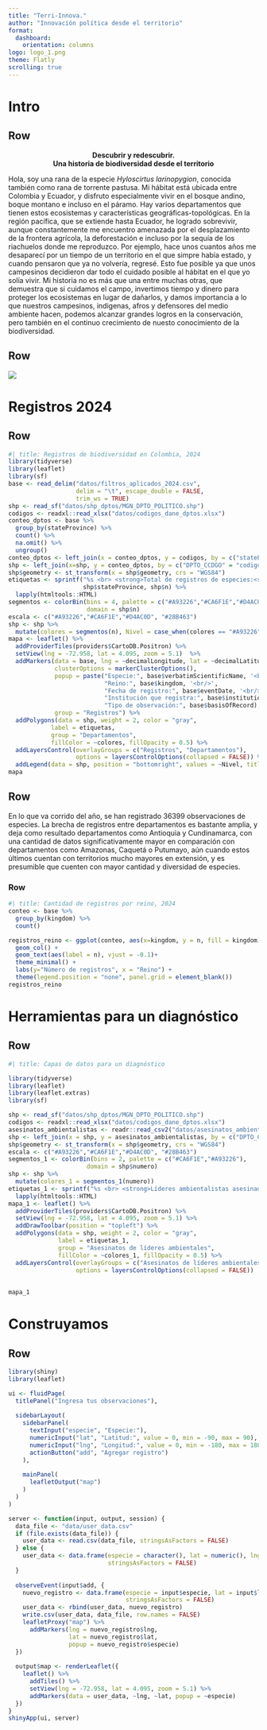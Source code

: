 ```yaml
---
title: "Terri-Innova."
author: "Innovación política desde el territorio"
format:
  dashboard:
    orientation: columns
logo: logo_1.png
theme: Flatly
scrolling: true
---
```


# Intro

## Row {width="60%"}

<center>**Descubrir y redescubrir.** <br/> **Una historia de biodiversidad desde el territorio**</center>

<p>Hola, soy una rana de la especie <i>Hyloscirtus larinopygion</i>, conocida también como rana de torrente pastusa. Mi hábitat está ubicada entre Colombia y Ecuador, y disfruto especialmente vivir en el bosque andino, boque montano e incluso en el páramo. Hay varios departamentos que tienen estos ecosistemas y características geográficas-topológicas. En la región pacífica, que se extiende hasta Ecuador, he logrado sobrevivir, aunque constantemente me encuentro amenazada por el desplazamiento de la frontera agrícola, la deforestación e incluso por la sequía de los riachuelos donde me reproduzco. Por ejemplo, hace unos cuantos años me desaparecí por un tiempo de un territorio en el que simpre había estado, y cuando pensaron que ya no volvería, regresé. Esto fue posible ya que unos campesinos decidieron dar todo el cuidado posible al hábitat en el que yo solía vivir. Mi historia no es más que una entre muchas otras, que demuestra que si cuidamos el campo, invertimos tiempo y dinero para proteger los ecosistemas en lugar de dañarlos, y damos importancia a lo que nuestros campesinos, indigenas, afros y defensores del medio ambiente hacen, podemos alcanzar grandes logros en la conservación, pero también en el continuo crecimiento de nuesto conocimiento de la biodiversidad.</p>

## Row {width="40%"}

![](fondo_1.jpeg)

# Registros 2024

## Row {width="60%"}

```r
#| title: Registros de biodiversidad en Colombia, 2024
library(tidyverse)
library(leaflet)
library(sf)
base <- read_delim("datos/filtros_aplicados_2024.csv", 
                   delim = "\t", escape_double = FALSE, 
                   trim_ws = TRUE)
shp <- read_sf("datos/shp_dptos/MGN_DPTO_POLITICO.shp")
codigos <- readxl::read_xlsx("datos/codigos_dane_dptos.xlsx")
conteo_dptos <- base %>% 
  group_by(stateProvince) %>% 
  count() %>% 
  na.omit() %>% 
  ungroup() 
conteo_dptos <- left_join(x = conteo_dptos, y = codigos, by = c("stateProvince" = "deptos"))
shp <- left_join(x=shp, y = conteo_dptos, by = c("DPTO_CCDGO" = "codigo"))
shp$geometry <- st_transform(x = shp$geometry, crs = "WGS84")
etiquetas <- sprintf("%s <br> <strong>Total de registros de especies:<strong> %g",
                     shp$stateProvince, shp$n) %>% 
  lapply(htmltools::HTML)
segmentos <- colorBin(bins = 4, palette = c("#A93226","#CA6F1E","#D4AC0D", "#28B463"),
                      domain = shp$n)
escala <- c("#A93226","#CA6F1E","#D4AC0D", "#28B463")
shp <- shp %>% 
  mutate(colores = segmentos(n), Nivel = case_when(colores == "#A93226" ~"Bajo", colores == "#CA6F1E" ~"Medio-bajo", colores == "#D4AC0D" ~"Medio-alto", colores== "#28B463" ~"Alto"))
mapa <- leaflet() %>% 
  addProviderTiles(providers$CartoDB.Positron) %>% 
  setView(lng = -72.958, lat = 4.095, zoom = 5.1)  %>% 
  addMarkers(data = base, lng = ~decimalLongitude, lat = ~decimalLatitude, 
             clusterOptions = markerClusterOptions(),
             popup = paste("Especie:", base$verbatimScientificName, '<br/>',
                           "Reino:", base$kingdom, '<br/>',
                           "Fecha de registro:", base$eventDate, '<br/>',
                           "Institución que registra:", base$institutionCode, '<br/>',
                           "Tipo de observación:", base$basisOfRecord),
             group = "Registros") %>% 
  addPolygons(data = shp, weight = 2, color = "gray",
            label = etiquetas,
            group = "Departamentos",
            fillColor = ~colores, fillOpacity = 0.5) %>% 
  addLayersControl(overlayGroups = c("Registros", "Departamentos"),
                   options = layersControlOptions(collapsed = FALSE)) %>% 
  addLegend(data = shp, position = "bottomright", values = ~Nivel, title = "Nivel de registro <br/> por departamento", opacity = 0.5, colors = escala, labels = c("Bajo","Medio-bajo", "Medio-alto", "Alto"))
mapa
```

## Row {height="30%"}
En lo que va corrido del año, se han registrado 36399 observaciones de especies. La brecha de registros entre departamentos es bastante amplia, y deja como resultado departamentos como Antioquia y Cundinamarca, con una cantidad de datos significativamente mayor en comparación con departamentos como Amazonas, Caquetá o Putumayo, aún cuando estos últimos cuentan con territorios mucho mayores en extensión, y es presumible que cuenten con mayor cantidad y diversidad de especies.

### Row
```r
#| title: Cantidad de registros por reino, 2024
conteo <- base %>% 
  group_by(kingdom) %>% 
  count()

registros_reino <- ggplot(conteo, aes(x=kingdom, y = n, fill = kingdom))+
  geom_col() +
  geom_text(aes(label = n), vjust = -0.1)+
  theme_minimal() +
  labs(y="Número de registros", x = "Reino") +
  theme(legend.position = "none", panel.grid = element_blank())
registros_reino
```

# Herramientas para un diagnóstico

## Row

```r
#| title: Capas de datos para un diagnóstico

library(tidyverse)
library(leaflet)
library(leaflet.extras)
library(sf)

shp <- read_sf("datos/shp_dptos/MGN_DPTO_POLITICO.shp")
codigos <- readxl::read_xlsx("datos/codigos_dane_dptos.xlsx")
asesinatos_ambientalistas <- readr::read_csv2("datos/asesinatos_ambientalistas.csv")
shp <- left_join(x = shp, y = asesinatos_ambientalistas, by = c("DPTO_CCDGO" = "cod"))
shp$geometry <- st_transform(x = shp$geometry, crs = "WGS84")
escala <- c("#A93226","#CA6F1E","#D4AC0D", "#28B463")
segmentos_1 <- colorBin(bins = 2, palette = c("#CA6F1E","#A93226"),
                      domain = shp$numero)
shp <- shp %>% 
  mutate(colores_1 = segmentos_1(numero))
etiquetas_1 <- sprintf("%s <br> <strong>Líderes ambientalistas asesinados desde 2016:<strong> %g", shp$DPTO_CNMBR, shp$numero) %>% 
  lapply(htmltools::HTML)
mapa_1 <- leaflet() %>%
  addProviderTiles(providers$CartoDB.Positron) %>%
  setView(lng = -72.958, lat = 4.095, zoom = 5.1) %>%
  addDrawToolbar(position = "topleft") %>% 
  addPolygons(data = shp, weight = 2, color = "gray", 
              label = etiquetas_1,
              group = "Asesinatos de líderes ambientales",
              fillColor = ~colores_1, fillOpacity = 0.5) %>%
  addLayersControl(overlayGroups = c("Asesinatos de líderes ambientales", "Registros", "Departamentos","Licencias de hidrocarburos", "Licencias de infraestructura", "Conflictos de uso del suelo", "Humedales", "Áreas de gestión de autoridades ambientales", "Parques Nacionales Naturales", "Zonas de reserva campesina", "Acciones bélicas registradas en 2023", "Zonas con presencia de minas antipersona", "Registro histórico de biodiversidad por departamento", "Especies identificadas por departamento", "Especies estimadas por departamento"),
                   options = layersControlOptions(collapsed = FALSE))
  
  
mapa_1
```

# Construyamos

## Row

```r
library(shiny)
library(leaflet)

ui <- fluidPage(
  titlePanel("Ingresa tus observaciones"),
  
  sidebarLayout(
    sidebarPanel(
      textInput("especie", "Especie:"),
      numericInput("lat", "Latitud:", value = 0, min = -90, max = 90),
      numericInput("lng", "Longitud:", value = 0, min = -180, max = 180),
      actionButton("add", "Agregar registro")
    ),
    
    mainPanel(
      leafletOutput("map")
    )
  )
)

server <- function(input, output, session) {
  data_file <- "data/user_data.csv"
  if (file.exists(data_file)) {
    user_data <- read.csv(data_file, stringsAsFactors = FALSE)
  } else {
    user_data <- data.frame(especie = character(), lat = numeric(), lng = numeric(),
                            stringsAsFactors = FALSE)
  }
  
  observeEvent(input$add, {
    nuevo_registro <- data.frame(especie = input$especie, lat = input$lat, lng = input$lng,
                                 stringsAsFactors = FALSE)
    user_data <- rbind(user_data, nuevo_registro)
    write.csv(user_data, data_file, row.names = FALSE)
    leafletProxy("map") %>% 
      addMarkers(lng = nuevo_registro$lng,
                 lat = nuevo_registro$lat,
                 popup = nuevo_registro$especie)
  })
  
  output$map <- renderLeaflet({
    leaflet() %>%
      addTiles() %>%
      setView(lng = -72.958, lat = 4.095, zoom = 5.1) %>% 
      addMarkers(data = user_data, ~lng, ~lat, popup = ~especie)
  })
}
shinyApp(ui, server)
```